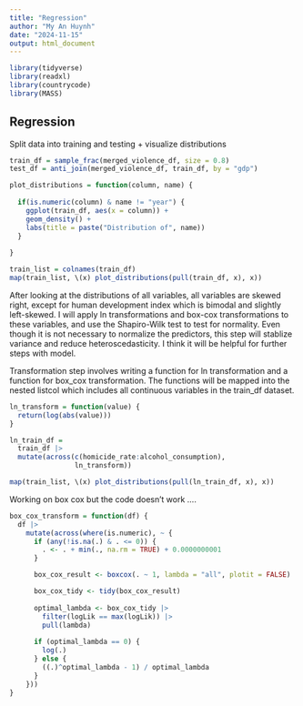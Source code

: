 ```yaml
---
title: "Regression"
author: "My An Huynh"
date: "2024-11-15"
output: html_document
---
```


```r
library(tidyverse)
library(readxl)
library(countrycode)
library(MASS)
```


## Regression 

Split data into training and testing + visualize distributions 
```r
train_df = sample_frac(merged_violence_df, size = 0.8)
test_df = anti_join(merged_violence_df, train_df, by = "gdp")

plot_distributions = function(column, name) {
  
  if(is.numeric(column) & name != "year") {
    ggplot(train_df, aes(x = column)) +
    geom_density() +
    labs(title = paste("Distribution of", name))
  }
  
}

train_list = colnames(train_df)
map(train_list, \(x) plot_distributions(pull(train_df, x), x))
```

After looking at the distributions of all variables, all variables are skewed 
right, except for human development index which is bimodal and slightly 
left-skewed. I will apply ln transformations and box-cox transformations to 
these variables, and use the Shapiro-Wilk test to test for normality. Even 
though it is not necessary to normalize the predictors, this step will stablize 
variance and reduce heteroscedasticity. I think it will be helpful for further 
steps with model.

Transformation step involves writing a function for ln transformation and a 
function for box_cox transformation. The functions will be mapped into the 
nested listcol which includes all continuous variables in the train_df dataset. 

```r
ln_transform = function(value) {
  return(log(abs(value)))
}

ln_train_df = 
  train_df |>
  mutate(across(c(homicide_rate:alcohol_consumption), 
                ln_transform))

map(train_list, \(x) plot_distributions(pull(ln_train_df, x), x))
```

Working on box cox but the code doesn't work ....

```r
box_cox_transform = function(df) {
  df |> 
    mutate(across(where(is.numeric), ~ {
      if (any(!is.na(.) & . <= 0)) {
        . <- . + min(., na.rm = TRUE) + 0.0000000001  
      }

      box_cox_result <- boxcox(. ~ 1, lambda = "all", plotit = FALSE)

      box_cox_tidy <- tidy(box_cox_result)
      
      optimal_lambda <- box_cox_tidy |> 
        filter(logLik == max(logLik)) |> 
        pull(lambda) 
      
      if (optimal_lambda == 0) {
        log(.) 
      } else {
        ((.)^optimal_lambda - 1) / optimal_lambda  
      }
    }))
}

```

